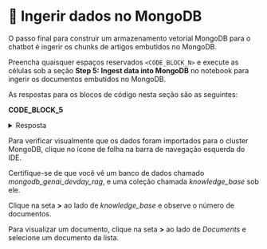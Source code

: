 
# 👐 Ingerir dados no MongoDB

O passo final para construir um armazenamento vetorial MongoDB para o chatbot é ingerir os chunks de artigos embutidos no MongoDB.

Preencha quaisquer espaços reservados `<CODE_BLOCK_N>` e execute as células sob a seção **Step 5: Ingest data into MongoDB** no notebook para ingerir os documentos embutidos no MongoDB.

As respostas para os blocos de código nesta seção são as seguintes:

**CODE_BLOCK_5**

<details>
<summary>Resposta</summary>
<div>
```python
collection.insert_many(embedded_docs)
```
</div>
</details>

Para verificar visualmente que os dados foram importados para o cluster MongoDB, clique no ícone de folha na barra de navegação esquerda do IDE.
    
Certifique-se de que você vê um banco de dados chamado _mongodb_genai_devday_rag_, e uma coleção chamada _knowledge_base_ sob ele. 

<Screenshot url="https://github.com/codespaces" src="img/screenshots/30-prepare-the-data/4-ingest-data/1-verify-collection.png" alt="Verify collection" />

Clique na seta **>** ao lado de _knowledge_base_ e observe o número de documentos.

<Screenshot url="https://github.com/codespaces" src="img/screenshots/30-prepare-the-data/4-ingest-data/2-document-count.png" alt="Verify document count" />

Para visualizar um documento, clique na seta **>** ao lado de _Documents_ e selecione um documento da lista.

<Screenshot url="https://github.com/codespaces" src="img/screenshots/30-prepare-the-data/4-ingest-data/3-preview-document.png" alt="Preview document" />